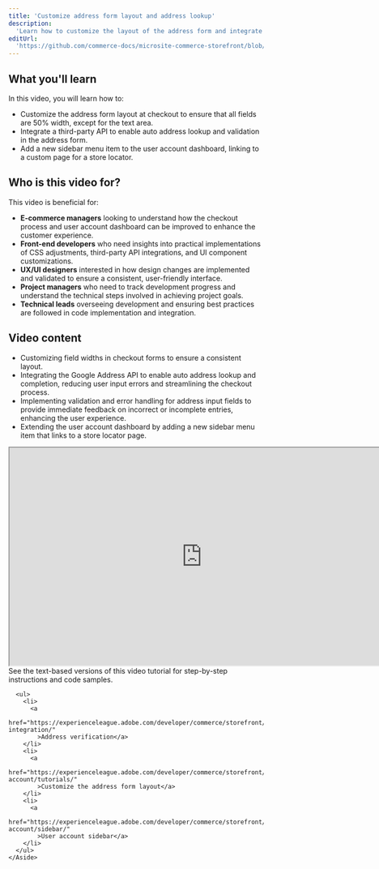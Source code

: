 ```yaml
---
title: 'Customize address form layout and address lookup'
description:
  'Learn how to customize the layout of the address form and integrate a third-party API for address verification.'
editUrl:
  'https://github.com/commerce-docs/microsite-commerce-storefront/blob/api-playground/src/pages/videos/customize-cart.astro'
---
```



  <h2>What you'll learn</h2>

  <p>In this video, you will learn how to:</p>

  <ul>
    <li>
      Customize the address form layout at checkout to ensure that all fields are 50% width, except
      for the text area.
    </li>
    <li>
      Integrate a third-party API to enable auto address lookup and validation in the address form.
    </li>
    <li>
      Add a new sidebar menu item to the user account dashboard, linking to a custom page for a
      store locator.
    </li>
  </ul>

  <h2>Who is this video for?</h2>

  <p>This video is beneficial for:</p>

  <ul>
    <li>
      <strong>E-commerce managers</strong> looking to understand how the checkout process and user account
      dashboard can be improved to enhance the customer experience.
    </li>
    <li>
      <strong>Front-end developers</strong> who need insights into practical implementations of CSS adjustments,
      third-party API integrations, and UI component customizations.
    </li>
    <li>
      <strong>UX/UI designers</strong> interested in how design changes are implemented and validated
      to ensure a consistent, user-friendly interface.
    </li>
    <li>
      <strong>Project managers</strong> who need to track development progress and understand the technical
      steps involved in achieving project goals.
    </li>
    <li>
      <strong>Technical leads</strong> overseeing development and ensuring best practices are followed
      in code implementation and integration.
    </li>
  </ul>

  <h2>Video content</h2>

  <ul>
    <li>Customizing field widths in checkout forms to ensure a consistent layout.</li>
    <li>
      Integrating the Google Address API to enable auto address lookup and completion, reducing user
      input errors and streamlining the checkout process.
    </li>
    <li>
      Implementing validation and error handling for address input fields to provide immediate
      feedback on incorrect or incomplete entries, enhancing the user experience.
    </li>
    <li>
      Extending the user account dashboard by adding a new sidebar menu item that links to a store
      locator page.
    </li>
  </ul>

  <div>
    <iframe
      width="760"
      height="430"
      src="https://video.tv.adobe.com/v/3442787?learn=on"
      allow="accelerometer; autoplay; clipboard-write; encrypted-media; gyroscope; picture-in-picture"
      allowfullscreen></iframe>
  </div>

  <div style="max-width: 760px;">
    <Aside type="note" title="Looking for the documentation?">
      See the text-based versions of this video tutorial for step-by-step instructions and code
      samples.

      <ul>
        <li>
          <a
            href="https://experienceleague.adobe.com/developer/commerce/storefront/dropins/checkout/tutorials/address-integration/"
            >Address verification</a>
        </li>
        <li>
          <a
            href="https://experienceleague.adobe.com/developer/commerce/storefront/dropins/user-account/tutorials/"
            >Customize the address form layout</a>
        </li>
        <li>
          <a
            href="https://experienceleague.adobe.com/developer/commerce/storefront/dropins/user-account/sidebar/"
            >User account sidebar</a>
        </li>
      </ul>
    </Aside>
  </div>
